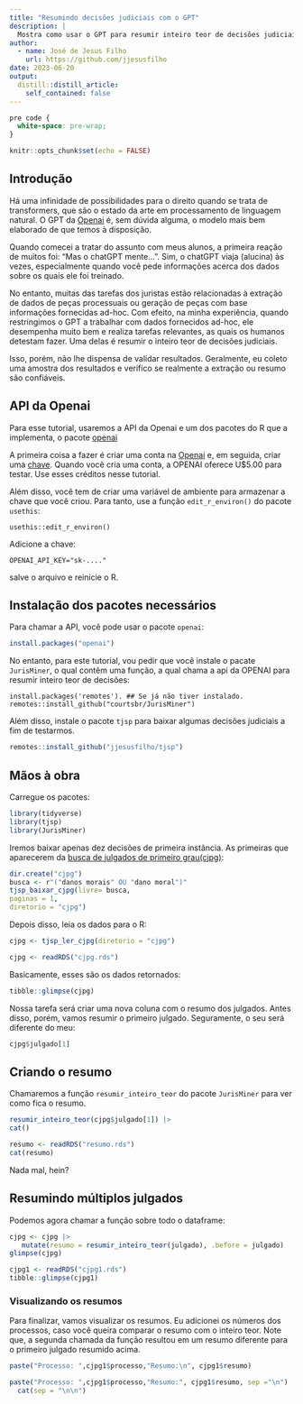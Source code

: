 ```yaml
---
title: "Resumindo decisões judiciais com o GPT"
description: |
  Mostra como usar o GPT para resumir inteiro teor de decisões judiciais.
author:
  - name: José de Jesus Filho
    url: https://github.com/jjesusfilho
date: 2023-06-20
output:
  distill::distill_article:
    self_contained: false
---
```




```css
pre code {
  white-space: pre-wrap;
}
```

```r
knitr::opts_chunk$set(echo = FALSE)
```


## Introdução

Há uma infinidade de possibilidades para o direito quando se trata de transformers, que são o estado da arte em processamento de linguagem natural. O GPT da [Openai](https://openai.com/) é, sem dúvida alguma, o modelo mais bem elaborado de que temos à disposição.

Quando comecei a tratar do assunto com meus alunos, a primeira reação de muitos foi: "Mas o chatGPT mente...". Sim, o chatGPT viaja (alucina) às vezes, especialmente quando você pede informações acerca dos dados sobre os quais ele foi treinado.

No entanto, muitas das tarefas dos juristas estão relacionadas à extração de dados de peças processuais ou geração de peças com base informações fornecidas ad-hoc. Com efeito, na minha experiência, quando restringimos o GPT a trabalhar com dados fornecidos ad-hoc, ele desempenha muito bem e realiza tarefas relevantes, as quais os humanos detestam fazer. Uma delas é resumir o inteiro teor de decisões judiciais.

Isso, porém, não lhe dispensa de validar resultados. Geralmente, eu coleto uma amostra dos resultados e verifico se realmente a extração ou resumo são confiáveis.

## API da Openai

Para esse tutorial, usaremos a API da Openai e um dos pacotes do R que a implementa, o pacote [openai](https://github.com/irudnyts/openai)

A primeira coisa a fazer é criar uma conta na  [Openai](https://openai.com/) e, em seguida, criar uma [chave](https://platform.openai.com/account/api-keys). Quando você cria uma conta, a OPENAI oferece U$5.00 para testar. Use esses créditos nesse tutorial. 

Além disso, você tem de criar uma variável de ambiente para armazenar a chave que você criou. Para tanto, use a função `edit_r_environ()` do pacote `usethis`:

```
usethis::edit_r_environ()
```

Adicione a chave:

```
OPENAI_API_KEY="sk-...."
```
salve o arquivo e reinicie o R.

## Instalação dos pacotes necessários

Para chamar a API, você pode usar o pacote `openai`:

```r
install.packages("openai")
```

No entanto, para este tutorial, vou pedir que você instale o pacate `JurisMiner`, o qual contêm uma função, a qual chama a api da OPENAI para resumir inteiro teor de decisões:

```
install.packages('remotes'). ## Se já não tiver instalado.
remotes::install_github("courtsbr/JurisMiner")
```
Além disso, instale o pacote `tjsp` para baixar algumas decisões judiciais a fim de testarmos.

```r
remotes::install_github("jjesusfilho/tjsp")
```

## Mãos à obra

Carregue os pacotes:

```r
library(tidyverse)
library(tjsp)
library(JurisMiner)
```

Iremos baixar apenas dez decisões de primeira instância. As primeiras que aparecerem da [busca de julgados de primeiro grau(cjpg)](http://esaj.tjsp.jus.br/cjpg/):

```r
dir.create("cjpg")
busca <- r"("danos morais" OU "dano moral")"
tjsp_baixar_cjpg(livre= busca,
paginas = 1,
diretorio = "cjpg")
```

Depois disso, leia os dados para o R:

```r
cjpg <- tjsp_ler_cjpg(diretorio = "cjpg")
```

```r
cjpg <- readRDS("cjpg.rds")
```

Basicamente, esses são os dados retornados:

```r
tibble::glimpse(cjpg)
```

Nossa tarefa será criar uma nova coluna com o resumo dos julgados. Antes disso, porém, vamos resumir o primeiro julgado. Seguramente, o seu será diferente do meu:

```r
cjpg$julgado[1]
```


## Criando o resumo
Chamaremos a função `resumir_inteiro_teor` do pacote `JurisMiner` para ver como fica o resumo.

```r
resumir_inteiro_teor(cjpg$julgado[1]) |> 
cat()
```

```r
resumo <- readRDS("resumo.rds")
cat(resumo)
```

Nada mal, hein?

## Resumindo múltiplos julgados

Podemos agora chamar a função sobre todo o dataframe:

```r
cjpg <- cjpg |> 
   mutate(resumo = resumir_inteiro_teor(julgado), .before = julgado)
glimpse(cjpg)
```

```r
cjpg1 <- readRDS("cjpg1.rds")
tibble::glimpse(cjpg1)
```

### Visualizando os resumos

Para finalizar, vamos visualizar os resumos. Eu adicionei os números dos processos, caso você queira comparar o resumo com o inteiro teor. Note que, a segunda chamada da função resultou em um resumo diferente para o primeiro julgado resumido acima.

```r
paste("Processo: ",cjpg1$processo,"Resumo:\n", cjpg1$resumo)
```
```r
paste("Processo: ",cjpg1$processo,"Resumo:", cjpg1$resumo, sep ="\n") |> 
  cat(sep = "\n\n")
```

